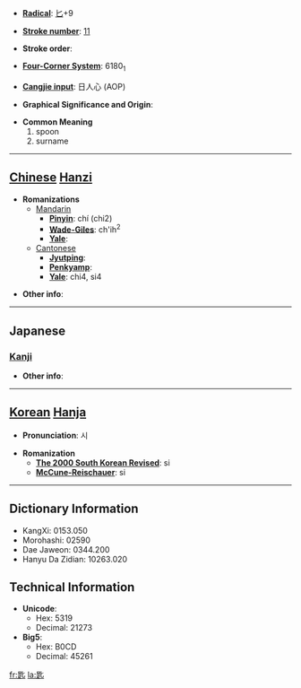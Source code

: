* '''[[Wiktionary:Chinese radical index| Radical]]''': [[Wiktionary:Chinese radical index 匕|匕]]+9

* '''[[Wiktionary:Chinese total strokes index|Stroke number]]''': [[Wiktionary:Chinese total strokes index 11|11]]

* '''Stroke order''': 

* '''[[Wiktionary:Chinese four corner index|Four-Corner System]]''': 6180<sub>1</sub>

* '''[[Wiktionary:Chinese Cangjie index|Cangjie input]]''': 日人心 (AOP)

* '''Graphical Significance and Origin''': 

* '''Common Meaning'''
*#spoon
*# surname


----

== [[Chinese]] [[Hanzi]] ==

* '''Romanizations'''
** [[Mandarin]]
*** '''[[Pinyin]]''': chí (chi2)
*** '''[[Wade-Giles]]''': ch'ih<sup>2</sup>
*** '''[[Yale]]''': 
**[[Cantonese]]
***'''[[Jyutping]]''':
***'''[[Penkyamp]]''': 
***'''[[Yale]]''': chi4, si4

* '''Other info''': 

----

==Japanese==
===[[Kanji]]===
{{kanji|on readings=[[し]] (shi), [[じ]] (ji)
|kun readings=[[さじ]] (saji)
}}

* '''Other info''':  

----

== [[Korean]] [[Hanja]] ==

* '''Pronunciation''': 시

* '''Romanization'''
** '''[[The 2000 South Korean Revised Romanization|The 2000 South Korean Revised]]''': si
** '''[[McCune-Reischauer]]''': si

----

== Dictionary Information ==

* KangXi: 0153.050
* Morohashi: 02590
* Dae Jaweon: 0344.200
* Hanyu Da Zidian: 10263.020

== Technical Information ==

* '''Unicode''':
** Hex: 5319
** Decimal: 21273
* '''Big5''':
** Hex: B0CD
** Decimal: 45261

[[fr:匙]]
[[la:匙]]